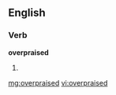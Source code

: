 ==English==

===Verb===
'''overpraised'''

# {{past of|[[overpraise]]}}

[[mg:overpraised]]
[[vi:overpraised]]